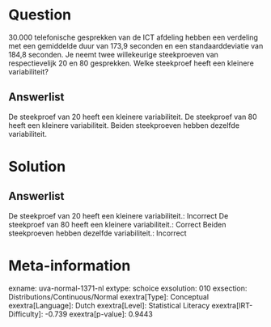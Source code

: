 Question
========

30.000 telefonische gesprekken van de ICT afdeling hebben een verdeling
met een gemiddelde duur van 173,9 seconden en een standaarddeviatie van
184,8 seconden. Je neemt twee willekeurige steekproeven van
respectievelijk 20 en 80 gesprekken. Welke steekproef heeft een kleinere
variabiliteit?

Answerlist
----------

De steekproef van 20 heeft een kleinere variabiliteit.
De steekproef van 80 heeft een kleinere variabiliteit.
Beiden steekproeven hebben dezelfde variabiliteit.

Solution
========

Answerlist
----------

De steekproef van 20 heeft een kleinere variabiliteit.: Incorrect
De steekproef van 80 heeft een kleinere variabiliteit.: Correct
Beiden steekproeven hebben dezelfde variabiliteit.: Incorrect

Meta-information
================
exname: uva-normal-1371-nl
extype: schoice
exsolution: 010
exsection: Distributions/Continuous/Normal
exextra[Type]: Conceptual
exextra[Language]: Dutch
exextra[Level]: Statistical Literacy
exextra[IRT-Difficulty]: -0.739
exextra[p-value]: 0.9443
